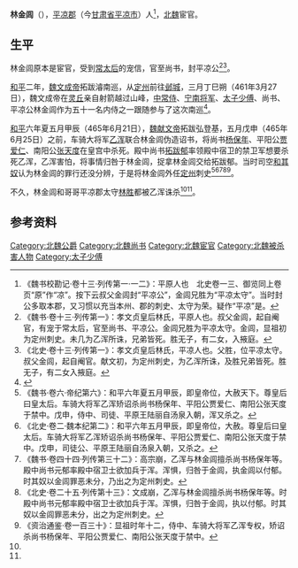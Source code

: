 '''林金闾'''（{{bd|？||465年|catIdx=B步}}），[[平凉郡|平凉郡]]（今[[甘肃省|甘肃省]][[平凉市|平凉市]]）人<ref>《魏书校勘记·卷十三·列传第一·一二》：平原人也　北史卷一三、御览同上卷页“原”作“凉”。按下云叔父金闾封“平凉公”，金闾兄胜为“平凉太守”。当时封公多取本郡，又习惯以充当本州、郡的刺史、太守为荣。疑作“平凉”是。</ref>，[[北魏|北魏]]宦官。

==生平==
林金闾原本是宦官，受到[[常太后|常太后]]的宠信，官至尚书，封平凉公<ref name=autogenerated2>《魏书·卷十三·列传第一》：孝文贞皇后林氏，平原人也。叔父金闾，起自阉官，有宠于常太后，官至尚书、平凉公。金闾兄胜为平凉太守。金闾，显祖初为定州刺史。未几为乙浑所诛，兄弟皆死。胜无子，有二女，入掖庭。</ref><ref name=autogenerated3>《北史·卷十三·列传第一》：孝文贞皇后林氏，平凉人也。父胜，位平凉太守。叔父金闾，起自阉官。献文初，为定州刺史，为乙浑所诛，及胜兄弟皆死。胜无子，有二女入掖庭。</ref>。

[[和平_(北魏)|和平]]二年，[[魏文成帝|魏文成帝]]拓跋濬南巡，从[[定州|定州]]前往[[邺城|邺城]]，三月丁巳朔（461年3月27日），魏文成帝在[[灵丘|灵丘]]亲自射箭越过山峰，[[中常侍|中常侍]]、[[宁南将军|宁南将军]]、[[太子少傅|太子少傅]]、尚书、平凉公林金闾作为五十一名内侍之一跟随参与了这次南巡<ref name=autogenerated1>{{Citation| last=| first=| author-link=山西省考古研究所、灵丘县文物局| year=1997年| title=《山西灵丘北魏文成帝〈南巡碑〉》| periodical=《文物》| volume=| issue=12期| pages=70-79| url=http://www.cnki.com.cn/Article/CJFDTOTAL-WENW199712011.htm| doi=| oclc=| accessdate=2020-08-28| archive-date=2019-07-25| archive-url=https://web.archive.org/web/20190725155706/http://www.cnki.com.cn/Article/CJFDTOTAL-WENW199712011.htm| dead-url=no}}</ref>。

[[和平_(北魏)|和平]]六年夏五月甲辰（465年6月21日），[[魏献文帝|魏献文帝]]拓跋弘登基，五月戊申（465年6月25日）之前，车骑大将军[[乙浑|乙浑]]联合林金闾伪造诏书，将尚书[[杨保年|杨保年]]、平阳公[[贾爱仁|贾爱仁]]、南阳公[[张天度|张天度]]在皇宫中杀死。殿中尚书[[拓跋郁|拓跋郁]]率领殿中宿卫的禁卫军想要杀死乙浑，乙浑害怕，将事情归咎于林金闾，捉拿林金闾交给拓跋郁。当时司空[[和其奴|和其奴]]认为林金闾的罪行还没分辨，于是将林金闾外任[[定州_(北魏)|定州]]刺史<ref>《魏书·卷六·帝纪第六》：和平六年夏五月甲辰，即皇帝位，大赦天下。尊皇后曰皇太后。车骑大将军乙浑矫诏杀尚书杨保年、平阳公贾爱仁、南阳公张天度于禁中。戊申，侍中、司徒、平原王陆丽自汤泉入朝，浑又杀之。</ref><ref>《北史·卷二·魏本纪第二》：和平六年五月甲辰，即皇帝位，大赦。尊皇后曰皇太后。车骑大将军乙浑矫诏杀尚书杨保年、平阳公贾爱仁、南阳公张天度于禁中。戊申，司徒公、平原王陆丽自汤泉入朝，又杀之。</ref><ref>《魏书·卷四十四·列传第三十二》：高宗崩，乙浑与林金闾擅杀尚书杨保年等。殿中尚书元郁率殿中宿卫士欲加兵于浑。浑惧，归咎于金闾，执金闾以付郁。时其奴以金闾罪恶未分，乃出之为定州刺史。</ref><ref>《北史·卷二十五·列传第十三》：文成崩，乙浑与林金闾擅杀尚书杨保年等。时殿中尚书元郁率殿中宿卫士欲加兵于浑。浑惧，归咎于金闾，执以付郁。时其奴以金闾罪恶未分，出之为定州刺史。</ref><ref>《资治通鉴·卷一百三十》：显祖时年十二，侍中、车骑大将军乙浑专权，矫诏杀尚书杨保年、平阳公贾爱仁、南阳公张天度于禁中。</ref>。

不久，林金闾和哥哥平凉郡太守[[林胜|林胜]]都被乙浑诛杀<ref name=autogenerated2 /><ref name=autogenerated3 />。

==参考资料==
{{reflist}}

[[Category:北魏公爵|Category:北魏公爵]]
[[Category:北魏尚书|Category:北魏尚书]]
[[Category:北魏宦官|Category:北魏宦官]]
[[Category:北魏被杀害人物|Category:北魏被杀害人物]]
[[Category:太子少傅|Category:太子少傅]]
